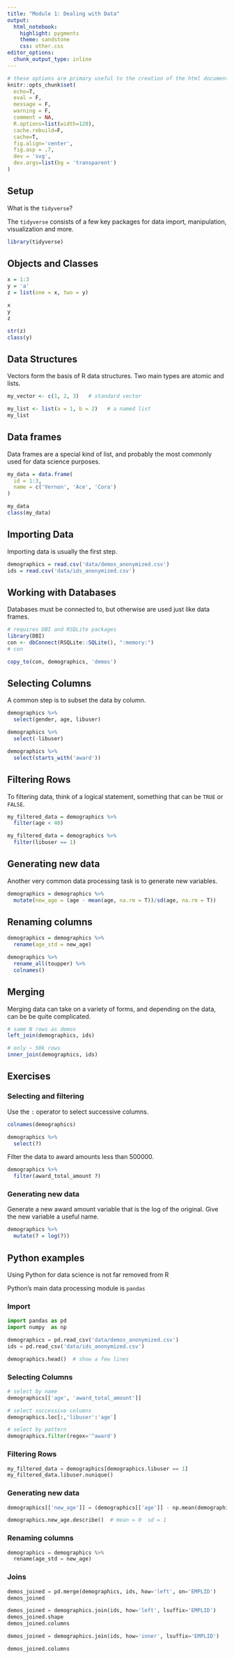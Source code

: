 ```yaml
---
title: "Module 1: Dealing with Data"
output: 
  html_notebook: 
    highlight: pygments
    theme: sandstone
    css: other.css
editor_options: 
  chunk_output_type: inline
---
```


```r
# these options are primary useful to the creation of the html document
knitr::opts_chunk$set(
  echo=T, 
  eval = F,
  message = F, 
  warning = F, 
  comment = NA,
  R.options=list(width=120), 
  cache.rebuild=F, 
  cache=T,
  fig.align='center', 
  fig.asp = .7,
  dev = 'svg', 
  dev.args=list(bg = 'transparent')
)

```

## Setup

What is the `tidyverse`?

The `tidyverse` consists of a few key packages for data import, manipulation, visualization and more.

```r
library(tidyverse)
```


## Objects and Classes

```r
x = 1:3
y = 'a'
z = list(one = x, two = y)

x
y
z
```

```r
str(z)
class(y)
```

## Data Structures

Vectors form the basis of R data structures. Two main types are atomic and lists.

```r
my_vector <- c(1, 2, 3)   # standard vector
```

```r
my_list <- list(a = 1, b = 2)   # a named list
my_list
```

## Data frames

Data frames are a special kind of list, and probably the most commonly used for data science purposes.

```r
my_data = data.frame(
  id = 1:3,
  name = c('Vernon', 'Ace', 'Cora')
)

my_data
class(my_data)
```

## Importing Data

Importing data is usually the first step.

```r
demographics = read.csv('data/demos_anonymized.csv')
ids = read.csv('data/ids_anonymized.csv')
```

## Working with Databases

Databases must be connected to, but otherwise are used just like data frames.

```r
# requires DBI and RSQLite packages
library(DBI)
con <- dbConnect(RSQLite::SQLite(), ":memory:")
# con

copy_to(con, demographics, 'demos')
```



## Selecting Columns

A common step is to subset the data by column.

```r
demographics %>% 
  select(gender, age, libuser)
```


```r
demographics %>% 
  select(-libuser)
```

```r
demographics %>% 
  select(starts_with('award'))
```


## Filtering Rows

To filtering data, think of a logical statement, something that can be `TRUE` or `FALSE`.

```r
my_filtered_data = demographics %>% 
  filter(age < 40)

my_filtered_data = demographics %>% 
  filter(libuser == 1)
```


## Generating new data

Another very common data processing task is to generate new variables.

```r
demographics = demographics %>% 
  mutate(new_age = (age - mean(age, na.rm = T))/sd(age, na.rm = T))   
```

## Renaming columns



```r
demographics = demographics %>% 
  rename(age_std = new_age)
```

```r
demographics %>% 
  rename_all(toupper) %>% 
  colnames()
```

## Merging

Merging data can take on a variety of forms, and depending on the data, can be be quite complicated.

```r
# same N rows as demos
left_join(demographics, ids)

# only ~ 50k rows
inner_join(demographics, ids) 
```

## Exercises

### Selecting and filtering

Use the `:` operator to select successive columns.

```r
colnames(demographics)

demographics %>% 
  select(?)
```

Filter the data to award amounts less than 500000.


```r
demographics %>% 
  filter(award_total_amount ?)
```

### Generating new data

Generate a new award amount variable that is the log of the original.  Give the new variable a useful name.

```r
demographics %>% 
  mutate(? = log(?))
```


## Python examples

Using Python for data science is not far removed from R

Python's main data processing module is `pandas`


### Import

```python
import pandas as pd
import numpy  as np

demographics = pd.read_csv('data/demos_anonymized.csv')
ids = pd.read_csv('data/ids_anonymized.csv')

demographics.head()  # show a few lines
```

### Selecting Columns

```python
# select by name
demographics[['age', 'award_total_amount']]
```


```python
# select successive columns
demographics.loc[:,'libuser':'age']
```


```python
# select by pattern
demographics.filter(regex='^award') 
```

### Filtering Rows

```python
my_filtered_data = demographics[demographics.libuser == 1]
my_filtered_data.libuser.nunique()
```

### Generating new data

```python
demographics[['new_age']] = (demographics[['age']] - np.mean(demographics[['age']])) / np.std(demographics[['age']])

demographics.new_age.describe()  # mean = 0  sd = 1
```

### Renaming columns

```python
demographics = demographics %>% 
  rename(age_std = new_age)
```


### Joins

```python
demos_joined = pd.merge(demographics, ids, how='left', on='EMPLID')
demos_joined
```

```python
demos_joined = demographics.join(ids, how='left', lsuffix='EMPLID')
demos_joined.shape
demos_joined.columns
```


```python
demos_joined = demographics.join(ids, how='inner', lsuffix='EMPLID')

demos_joined.columns
```

